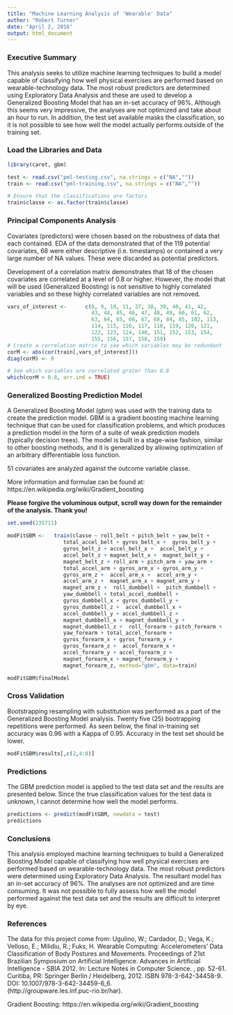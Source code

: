 ---
title: "Machine Learning Analysis of 'Wearable' Data"
author: "Robert Turner"
date: "April 2, 2016"
output: html_document
---

### Executive Summary
This analysis seeks to utilize machine learning techniques to build a model capable of classifying how well physical exercises are performed based on wearable-technology data. The most robust predictors are determined using Exploratory Data Analysis and these are used to develop a Generalized Boosting Model that has an in-set accuracy of 96%. Although this seems very impressive, the analyses are not optimized and take about an hour to run. In addition, the test set available masks the classification, so it is not possible to see how well the model actually performs outside of the training set.


### Load the Libraries and Data
```{r, warning = FALSE, message = FALSE}
library(caret, gbm)

test <- read.csv("pml-testing.csv", na.strings = c("NA",""))
train <- read.csv("pml-training.csv", na.strings = c("NA",""))

# Ensure that the classifications are factors
train$classe <- as.factor(train$classe)

```

### Principal Components Analysis
Covariates (predictors) were chosen based on the robustness of data that each contained. EDA of the data demonstrated that of the 119 potential covariates, 68 were either descriptive (i.e. timestamps) or contained a very large number of NA values. These were discarded as potential predictors.

Development of a correlation matrix demonstrates that 18 of the chosen covariates are correlated at a level of 0.8 or higher. However, the model that will be used (Generalized Boosting) is not sensitive to highly correlated variables and so these highly correlated variables are not removed.
```{r}
vars_of_interest <-      c(8, 9, 10, 11, 37, 38, 39, 40, 41, 42,
                           43, 44, 45, 46, 47, 48, 49, 60, 61, 62,
                           63, 64, 65, 66, 67, 68, 84, 85, 102, 113,
                           114, 115, 116, 117, 118, 119, 120, 121,
                           122, 123, 124, 140, 151, 152, 153, 154,
                           155, 156, 157, 158, 159)
# Create a correlation matrix to see which variables may be redundant
corM <- abs(cor(train[,vars_of_interest]))
diag(corM) <- 0

# See which variables are correlated grater than 0.8
which(corM > 0.8, arr.ind = TRUE)
```


### Generalized Boosting Prediction Model
A Generalized Boosting Model (gbm) was used with the training data to create the prediction model. GBM is a gradient boosting machine learning technique that can be used for classification problems, and which produces a prediction model in the form of a suite of weak prediction models (typically decision trees). The model is built in a stage-wise fashion, similar to other boosting methods, and it is generalized by allowing optimization of an arbitrary differentiable loss function.

51 covariates are analyzed against the outcome variable classe. 

More information and formulae can be found at:
https://en.wikipedia.org/wiki/Gradient_boosting

**Please forgive the voluminous output, scroll way down for the remainder of the analysis. Thank you!**

```{r, cache = TRUE, warning=FALSE, message=FALSE}
set.seed(235711)

modFitGBM <-   train(classe ~ roll_belt + pitch_belt + yaw_belt +
                  total_accel_belt + gyros_belt_x +  gyros_belt_y + 
                  gyros_belt_z + accel_belt_x +  accel_belt_y +
                  accel_belt_z + magnet_belt_x +  magnet_belt_y +
                  magnet_belt_z + roll_arm + pitch_arm + yaw_arm +
                  total_accel_arm + gyros_arm_x + gyros_arm_y +
                  gyros_arm_z +  accel_arm_x +  accel_arm_y +
                  accel_arm_z +  magnet_arm_x + magnet_arm_y +
                  magnet_arm_z +  roll_dumbbell +  pitch_dumbbell +
                  yaw_dumbbell + total_accel_dumbbell + 
                  gyros_dumbbell_x + gyros_dumbbell_y +
                  gyros_dumbbell_z +  accel_dumbbell_x +
                  accel_dumbbell_y + accel_dumbbell_z +
                  magnet_dumbbell_x + magnet_dumbbell_y + 
                  magnet_dumbbell_z +  roll_forearm + pitch_forearm +
                  yaw_forearm + total_accel_forearm + 
                  gyros_forearm_x + gyros_forearm_y + 
                  gyros_forearm_z +  accel_forearm_x + 
                  accel_forearm_y + accel_forearm_z + 
                  magnet_forearm_x + magnet_forearm_y + 
                  magnet_forearm_z, method="gbm", data=train)

modFitGBM$finalModel
```

### Cross Validation
Bootstrapping resampling with substitution was performed as a part of the Generalized Boosting Model analysis. Twenty five (25) bootrapping repetitions were performed. As seen below, the final in-training set accuracy was 0.96 with a Kappa of 0.95. Accuracy in the test set should be lower.
```{r}
modFitGBM$results[,c(2,4:8)]
```


### Predictions 
The GBM prediction model is applied to the test data set and the results are presented below. Since the true classification values for the test data is unknown, I cannot determine how well the model performs.
```{r, warning=FALSE, message=FALSE}
predictions <- predict(modFitGBM, newdata = test)
predictions
```

### Conclusions
This analysis employed machine learning techniques to build a Generalized Boosting Model capable of classifying how well physical exercises are performed based on wearable-technology data. The most robust predictors were determined using Exploratory Data Analysis. The resultant model has an in-set accuracy of 96%. The analyses are not optimized and are time consuming. It was not possible to fully assess how well the model performed against the test data set and the results are difficult to interpret by eye.


### References
The data for this project come from: 
Ugulino, W.; Cardador, D.; Vega, K.; Velloso, E.; Milidiu, R.; Fuks, H. Wearable Computing: Accelerometers' Data Classification of Body Postures and Movements. Proceedings of 21st Brazilian Symposium on Artificial Intelligence. Advances in Artificial Intelligence - SBIA 2012. In: Lecture Notes in Computer Science. , pp. 52-61. Curitiba, PR: Springer Berlin / Heidelberg, 2012. ISBN 978-3-642-34458-9. DOI: 10.1007/978-3-642-34459-6_6.  
(http://groupware.les.inf.puc-rio.br/har).

Gradient Boosting:
https://en.wikipedia.org/wiki/Gradient_boosting
